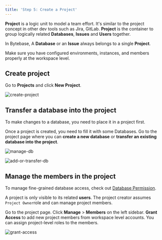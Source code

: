 ```yaml
---
title: 'Step 5: Create a Project'
---
```


**Project** is a logic unit to model a team effort. It's similar to the project concept in other dev tools such as Jira, GitLab. **Project** is the container to group logically related **Databases**, **Issues** and **Users** together.

In Bytebase, A **Database** or an **Issue** always belongs to a single **Project**.

Make sure you have configured environments, instances, and members properly at the workspace level.

## Create project

Go to **Projects** and click **New Project**.

![create-project](/content/docs/get-started/step-by-step/create-a-project/create-project.webp)

## Transfer a database into the project

<Tip>

To make changes to a database, you need to place it in a project first.

</Tip>

Once a project is created, you need to fill it with some Databases. Go to the project page where you can **create a new database** or **transfer an existing database into the project**.

![manage-db](/content/docs/get-started/step-by-step/create-a-project/manage-db.webp)

![add-or-transfer-db](/content/docs/get-started/step-by-step/create-a-project/bb-add-or-transfer-db.webp)

## Manage the members in the project

<Info>

To manage fine-grained database access, check out [Database Permission](/security/database-permission/overview/).

</Info>

A project is only visible to its related **users**. The project creator assumes `Project Owner`role and can manage project members.

Go to the project page. Click **Manage** > **Members** on the left sidebar. **Grant Access** to add new project members from workspace level accounts. You can assign project-level roles to the members.

![grant-access](/content/docs/get-started/step-by-step/create-a-project/grant-access.webp)
